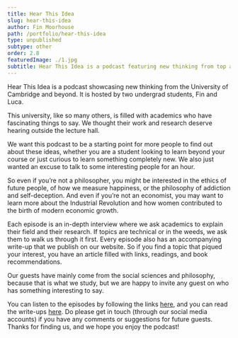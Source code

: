 ```yaml
---
title: Hear This Idea
slug: hear-this-idea
author: Fin Moorhouse
path: /portfolio/hear-this-idea
type: unpublished
subtype: other
order: 2.8
featuredImage: ./1.jpg
subtitle: Hear This Idea is a podcast featuring new thinking from top academics at the university of Cambridge and beyond.
---
```


Hear This Idea is a podcast showcasing new  thinking from the University of Cambridge and beyond. It is hosted by  two undergrad students, Fin and Luca.

This university, like so  many others, is filled with academics who have fascinating things to  say. We thought their work and research deserve hearing outside the  lecture hall.

We want this podcast to be a starting point for more people to find out about these ideas, whether you are a student looking to learn beyond your course or just curious to learn something  completely new. We also just wanted an excuse to talk to some  interesting people for an hour.

So even if you’re not a  philosopher, you might be interested in the ethics of future people, of  how we measure happiness, or the philosophy of addiction and  self-deception. And even if you’re not an economist, you may want to  learn more about the Industrial Revolution and how women contributed to  the birth of modern economic growth.

Each episode is an in-depth  interview where we ask academics to explain their field and their  research. If topics are technical or in the weeds, we ask them to walk  us through it first. Every episode also has an accompanying write-up  that we publish on our website. So if you find a topic that piqued your  interest, you have an article filled with links, readings, and book  recommendations.

Our guests have mainly come from the social  sciences and philosophy, because that is what we study, but we are happy to invite any guest on who has something interesting to say.

You can listen to the episodes by following the links [here](https://hearthisidea.com/), and you can read the write-ups [here](https://hearthisidea.com/episodes). Do please get in touch (through our social media accounts) if you have  any comments or suggestions for future guests. Thanks for finding us,  and we hope you enjoy the podcast!